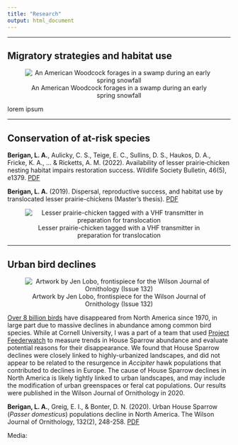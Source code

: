 ```yaml
---
title: "Research"
output: html_document
---
```

<hr />
## Migratory strategies and habitat use
<div class = row>
<div class = col-md-4>
<center>
![An American Woodcock forages in a swamp during an early spring snowfall](images/woodcock_circle2.png)
</center>
</div>

<div class = col-md-8>
lorem ipsum
</div>
</div>
<hr />
## Conservation of at-risk species
<div class = row>
<div class = col-md-8>
**Berigan, L. A.**, Aulicky, C. S., Teige, E. C., Sullins, D. S., Haukos, D. A., Fricke, K. A., ... & Ricketts, A. M. (2022). Availability of lesser prairie‐chicken nesting habitat impairs restoration success. Wildlife Society Bulletin, 46(5), e1379. [PDF](files/Berigan_LPCHabitat_2022.pdf)

**Berigan, L. A.** (2019). Dispersal, reproductive success, and habitat use by translocated lesser prairie-chickens (Master's thesis). [PDF](files/Berigan_MastersThesis.pdf)
</div>
<div class = col-md-4>
<center>
![Lesser prairie-chicken tagged with a VHF transmitter in preparation for translocation](images/lpc_circle.png)
</center>
</div>
</div>
<hr />
## Urban bird declines

<div class = row>
<div class = col-md-4>
<center>
![Artwork by Jen Lobo, frontispiece for the Wilson Journal of Ornithology (Issue 132)](images/HOSP_JenLobo.png)
</center>
</div>
<div class = col-md-8>
[Over 8 billion birds]() have disappeared from North America since 1970, in large part due to massive declines in abundance among common bird species. While at Cornell University, I was a part of a team that used [Project Feederwatch]() to measure trends in House Sparrow abundance and evaluate potential reasons for their disappearance. We found that House Sparrow declines were closely linked to highly-urbanized landscapes, and did not appear to be related to the resurgence in *Accipiter* hawk populations that contributed to declines in Europe. The cause of House Sparrow declines in North America is likely tightly linked to urban landscapes, and may include the modification of urban greenspaces or feral cat populations. Our results were published in the Wilson Journal of Ornithology in 2020.

**Berigan, L. A.**, Greig, E. I., & Bonter, D. N. (2020). Urban House Sparrow (*Passer domesticus*) populations decline in North America. The Wilson Journal of Ornithology, 132(2), 248-258. [PDF](files/Berigan_HouseSparrow_2020.pdf)

Media:
</div>
</div>




